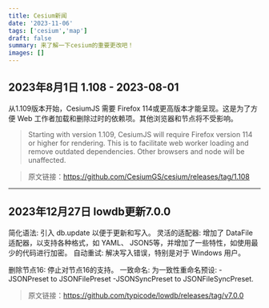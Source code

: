 ```yaml
---
title: Cesium新闻
date: '2023-11-06'
tags: ['cesium','map']
draft: false
summary: 来了解一下cesium的重要更改吧！
images: []
---
```



## 2023年8月1日 1.108 - 2023-08-01
从1.109版本开始，CesiumJS 需要 Firefox 114或更高版本才能呈现。这是为了方便 Web 工作者加载和删除过时的依赖项。其他浏览器和节点将不受影响。

> Starting with version 1.109, CesiumJS will require Firefox version 114 or higher for rendering. This is to facilitate web worker loading and remove outdated dependencies. Other browsers and node will be unaffected.

>原文链接：https://github.com/CesiumGS/cesium/releases/tag/1.108

---


## 2023年12月27日 lowdb更新7.0.0
简化语法: 引入 db.update 以便于更新和写入。
灵活的适配器: 增加了 DataFile 适配器，以支持各种格式，如 YAML、 JSON5等，并增加了一些特性，如使用最少的代码进行加密。
自动重试: 解决写入错误，特别是对于 Windows 用户。

删除节点16: 停止对节点16的支持。
一致命名: 为一致性重命名预设:
 -JSONPreset to JSONFilePreset
 -JSONSyncPreset to JSONFileSyncPreset.
>原文链接：https://github.com/typicode/lowdb/releases/tag/v7.0.0
